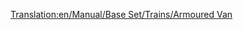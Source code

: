 [[Translation:en/Manual/Base Set/Trains/Armoured Van]]
{{it/Manuale/Set base/Treni/Vagoni|Nome=Vagone blindato
|Costo=2.988
|Vuoto=30
|Pieno=32
|Pieno2=33
|Pieno3=33
|Capacità1=20 borse di valori,oro o diamanti
|Capacità2=25 borse di valori,oro o diamanti
|Capacità3=27 borse di valori,oro o diamanti
|Immagine1=[[File:it/Manuale/Set base/Treni/VagoneBlindatoTeB.png]]
|Immagine2=[[File:it/Manuale/Set base/Treni/VagoneBlindatoArB.png]]
|Immagine3=[[File:it/Manuale/Set base/Treni/VagoneBlindatoTrB.png]]
|Immagine1m=[[File:it/Manuale/Set base/Treni/VagoneBlindatoM.png]]
|ClimaB=9
|ClimaM=11
|Descrizione=Questo vagone può trasportare oggetti di valore tra banche di città con più di 1200 abitanti. Sfortunatamente ci sono raramente banche generate a causa di piccole città all'inizio di una mappa casuale. Però dalla  v0.6.0 di OTTD si possono fondare, vedi [[it/Manuale/Industrie|finanziamento industrie]], banche in città, a differenza della versione 0.5.x per cui serviva una patch appropriata.
}}